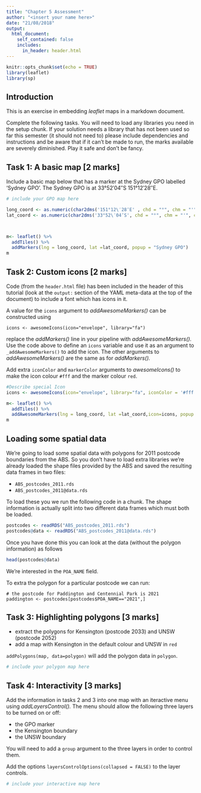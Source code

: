 ```yaml
---
title: "Chapter 5 Assessment"
author: "<insert your name here>"
date: "21/08/2018"
output:
  html_document:
    self_contained: false
    includes:
      in_header: header.html
---
```


```r
knitr::opts_chunk$set(echo = TRUE)
library(leaflet)
library(sp)

```

## Introduction

This is an exercise in embedding _leaflet_ maps in a markdown document.

Complete the following tasks.
You will need to load any libraries you need in the setup chunk.
If your solution needs a library that has not been used so far this semester
(it should not need to) please include dependencies and instructions and be aware
that if it can't be made to run, the marks available are severely diminished.
Play it safe and don't be fancy.

## Task 1: A basic map [2 marks]

Include a basic map below that has a marker at the Sydney GPO labelled 'Sydney GPO'.
The Sydney GPO is at 33°52′04″S 151°12′28″E.

```r
# include your GPO map here

long_coord <- as.numeric(char2dms('151°12\′28″E' , chd = "°", chm = "'", chs = "\""))
lat_coord <- as.numeric(char2dms('33°52\′04″S', chd = "°", chm = "'", chs = "\""))



m<- leaflet() %>%
  addTiles() %>%
  addMarkers(lng = long_coord, lat =lat_coord, popup = "Sydney GPO")
m
```

## Task 2: Custom icons [2 marks]

Code (from the `header.html` file) has been included in the header of this tutorial
(look at the `output:` section of the YAML meta-data at the top of the document)
to include a font which has icons in it.

A value for the `icons` argument to _addAwesomeMarkers()_ can be constructed using

```
icons <- awesomeIcons(icon="envelope", library="fa")
```

replace the _addMarkers()_ line in your pipeline with _addAwesomeMarkers()._
Use the code above to define an `icons` variable
and use it as an argument to `_addAwesomeMarkers()` to add the icon.
The other arguments to _addAwesomeMarkers()_ are the same as for _addMarkers()._

Add extra `iconColor` and `markerColor` arguments to _awesomeIcons()_ to make
the icon colour `#fff` and the marker colour `red`.

```r
#Describe special Icon
icons <- awesomeIcons(icon="envelope", library="fa", iconColor = '#fff', markerColor = 'red')

m<- leaflet() %>%
  addTiles() %>%
  addAwesomeMarkers(lng = long_coord, lat =lat_coord,icon=icons, popup = "Sydney GPO")
m
```

## Loading some spatial data

We're going to load some spatial data with polygons for 2011 postcode boundaries from the ABS.
So you don't have to load extra libraries we're already loaded the shape files provided
by the ABS and saved the resulting data frames in two files:

  * `ABS_postcodes_2011.rds`
  * `ABS_postcodes_2011@data.rds`

To load these you we run the following code in a chunk.
The shape information is actually split into two different data frames which must both be loaded.

```r
postcodes <- readRDS("ABS_postcodes_2011.rds")
postcodes@data <- readRDS("ABS_postcodes_2011@data.rds")
```

Once you have done this you can look at the data (without the polygon information) as follows

```r
head(postcodes@data)
```

We're interested in the `POA_NAME` field.

To extra the polygon for a particular postcode we can run:

```
# the postcode for Paddington and Centennial Park is 2021
paddington <- postcodes[postcodes$POA_NAME=="2021",]
```

## Task 3: Highlighting polygons [3 marks]

  * extract the polygons for Kensington (postcode 2033) and UNSW (postcode 2052)
  * add a map with Kensington in the default colour and UNSW in `red`

`addPolygons(map, data=polygon)` will add the polygon data in `polygon`.

```r
# include your polygon map here
```

## Task 4: Interactivity [3 marks]

Add the information in tasks 2 and 3 into one map with an iteractive menu
using _addLayersControl()._
The menu should allow the following three layers to be turned on or off:

  * the GPO marker
  * the Kensington boundary
  * the UNSW boundary
  
You will need to add a `group` argument to the three layers in order to control them.
  
Add the options `layersControlOptions(collapsed = FALSE)` to the layer controls.

```r
# include your interactive map here
```
